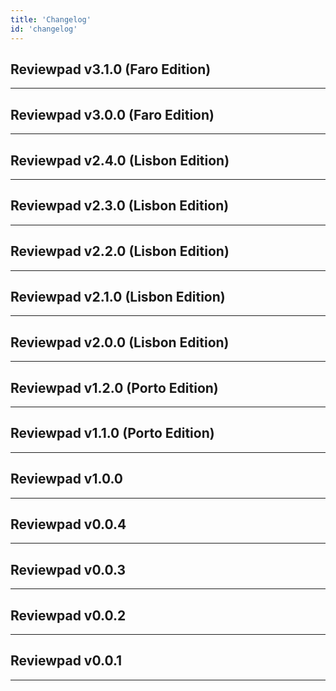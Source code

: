 ```yaml
---
title: 'Changelog'
id: 'changelog'
---
```



## Reviewpad v3.1.0 (Faro Edition)

<Reviewpadv310/>

***

## Reviewpad v3.0.0 (Faro Edition)

<Reviewpadv300/>

***

## Reviewpad v2.4.0 (Lisbon Edition)

<Reviewpadv240/>

***

## Reviewpad v2.3.0 (Lisbon Edition)
<Reviewpadv230/>

***

## Reviewpad v2.2.0 (Lisbon Edition)
<Reviewpadv220/>

***

## Reviewpad v2.1.0 (Lisbon Edition)
<Reviewpadv210/>

***

## Reviewpad v2.0.0 (Lisbon Edition)

<Reviewpadv200/>

***

## Reviewpad v1.2.0 (Porto Edition)

<Reviewpadv120/>

***

## Reviewpad v1.1.0 (Porto Edition)

<Reviewpadv110/>

***

## Reviewpad v1.0.0

<Reviewpadv100/>

***

## Reviewpad v0.0.4

<Reviewpadv004/>

***

## Reviewpad v0.0.3

<Reviewpadv003/>

***

## Reviewpad v0.0.2

<Reviewpadv002/>

***

## Reviewpad v0.0.1

<Reviewpadv001/>

***